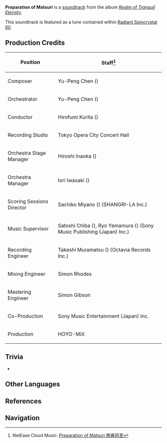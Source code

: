 {{Soundtrack Infobox
|title          =
|image          = Realm of Tranquil Eternity.jpg
|album          = Realm of Tranquil Eternity
|disc           = 1
|number         = 24
|featured       =
|featured2      =
|featured3      =
|featured_disc  =
|featured_disc2 =
|featured_disc3 =
|youtube_id     = 1xMRU4D9ODc
|youtube_time   = 2289
|spotify_id     = 0zSvfU4IZzB1M0QFiVJYAp
|played_in      = Amakane Island; Mt. Yougou
|during         = [[Amakane Island]], [[Mt. Yougou]]
|domain         =
|previous       = Interwoven Nostalgia
|next           = Island of Hanabi
}}
'''Preparation of Matsuri''' is a [[soundtrack]] from the album ''[[Realm of Tranquil Eternity]]''.

This soundtrack is featured as a tune contained within [[Radiant Spincrystal 60]].

==Production Credits==
{| class="wikitable" style="text-align:left; height:0.5em"
! Position
! Staff<ref>NetEase Cloud Music: [https://music.163.com/#/song?id=1879098374 Preparation of Matsuri 祭典将至]</ref>
|-
! Composer
| Yu-Peng Chen ({{Lang|zh=陈致逸|mini=1}})
|-
! Orchestrator
| Yu-Peng Chen ({{Lang|zh=陈致逸|mini=1}})
|-
! Conductor
| Hirofumi Kurita ({{Lang|ja=栗田博文|mini=1}})
|-
! Recording Studio
| Tokyo Opera City Concert Hall
|-
! Orchestra Stage Manager
| Hiroshi Inaoka ({{Lang|ja=稲岡宏司|mini=1}})
|-
! Orchestra Manager
| Iori Iwasaki ({{Lang|ja=岩崎井織|mini=1}})
|-
! Scoring Sessions Director
| Sachiko Miyano ({{Lang|ja=宮野幸子|mini=1}}) (SHANGRI-LA Inc.)
|-
! Music Supervisor
| Satoshi Chiba ({{Lang|ja=千葉智史|mini=1}}), Ryo Yamamura ({{Lang|ja=山村涼|mini=1}}) (Sony Music Publishing (Japan) Inc.)
|-
! Recording Engineer
| Takeshi Muramatsu ({{Lang|ja=村松健|mini=1}}) (Octavia Records Inc.)
|-
! Mixing Engineer
| Simon Rhodes
|-
! Mastering Engineer
| Simon Gibson
|-
! Co-Production
| Sony Music Entertainment (Japan) Inc.
|-
! Production
| HOYO-MiX
|}

==Trivia==
* {{Transclude|Separated Dream|ShogunTheme|section=1}}

==Other Languages==
{{Other Languages|default_hidden = 1
|en      = Preparation of Matsuri
|zhs     = 祭典将至
|zhs_rm  = Jìdiǎn Jiāng Zhì
|zht     = 祭典將至
|zht_rm  = Jìdiǎn Jiāng Zhì
|ja      = 祭りがやってくる
|ja_rm   = Matsuri ga Yatte-kuru
|ko      = {{sic|Preperation}} of MatsuriPreparation of Matsuri<ref name="RS">{{Ref/Item|Radiant Spincrystal 60|note=Korean, Spanish, French, Russian, Thai, Vietnamese, German, Indonesian, Portuguese}}</ref>
|es      = Preparation of Matsuri<ref name="RS" />
|fr      = Preparation of Matsuri<ref name="RS" />
|ru      = Preparation of Matsuri<ref name="RS" />
|th      = Preparation of Matsuri<ref name="RS" />
|vi      = Ngày Lễ Sắp Đến<ref name="RS" />
|de      = Preparation of Matsuri<ref name="RS" />
|id      = Preparation of Matsuri<ref name="RS" />
|pt      = Preparation of Matsuri<ref name="RS" />
}}

==References==
{{Reflist}}

==Navigation==
{{Soundtrack Navbox|Realm of Tranquil Eternity}}